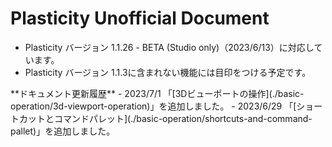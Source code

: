 
# Plasticity Unofficial Document

- Plasticity バージョン 1.1.26 - BETA (Studio only)（2023/6/13）に対応しています。
- Plasticity バージョン 1.1.3に含まれない機能には目印をつける予定です。

<Callout type="info" emoji="ℹ️">
**ドキュメント更新履歴**
- 2023/7/1 「[3Dビューポートの操作](./basic-operation/3d-viewport-operation)」を追加しました。
- 2023/6/29 「[ショートカットとコマンドパレット](./basic-operation/shortcuts-and-command-pallet)」を追加しました。
</Callout>